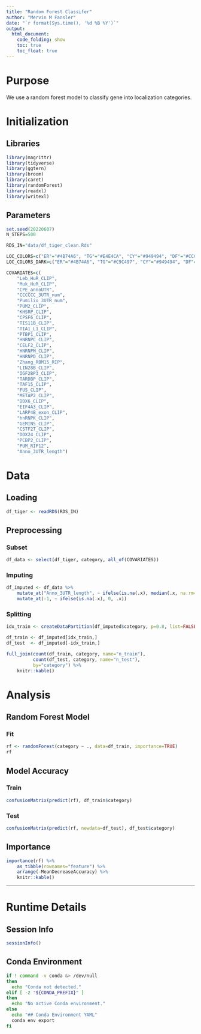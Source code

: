 ```yaml
---
title: "Random Forest Classifer"
author: "Mervin M Fansler"
date: "`r format(Sys.time(), '%d %B %Y')`"
output: 
  html_document: 
    code_folding: show
    toc: true
    toc_float: true
---
```


# Purpose

We use a random forest model to classify gene into localization categories.

# Initialization

## Libraries
```r
library(magrittr)
library(tidyverse)
library(ggtern)
library(broom)
library(caret)
library(randomForest)
library(readxl)
library(writexl)
```

## Parameters
```r
set.seed(20220607)
N_STEPS=500

RDS_IN="data/df_tiger_clean.Rds"

LOC_COLORS=c("ER"="#4B74A6", "TG"="#E4E4CA", "CY"="#949494", "DF"="#CCCCCC")
LOC_COLORS_DARK=c("ER"="#4B74A6", "TG"="#C9C497", "CY"="#949494", "DF"="#CCCCCC")

COVARIATES=c(
    "Leb_HuR_CLIP", 
    "Muk_HuR_CLIP", 
    "CPE_annoUTR", 
    "CCCCCC_3UTR_num",
    "Pumilio_3UTR_num", 
    "PUM2_CLIP", 
    "KHSRP_CLIP", 
    "CPSF6_CLIP", 
    "TIS11B_CLIP", 
    "TIA1_L1_CLIP", 
    "PTBP1_CLIP", 
    "HNRNPC_CLIP",
    "CELF2_CLIP", 
    "HNRNPM_CLIP", 
    "HNRNPD_CLIP", 
    "Zhang_RBM15_RIP",
    "LIN28B_CLIP", 
    "IGF2BP3_CLIP", 
    "TARDBP_CLIP", 
    "TAF15_CLIP",
    "FUS_CLIP", 
    "METAP2_CLIP", 
    "DDX6_CLIP", 
    "EIF4A3_CLIP",
    "LARP4B_exon_CLIP", 
    "hnRNPK_CLIP", 
    "GEMIN5_CLIP", 
    "CSTF2T_CLIP",
    "DDX24_CLIP", 
    "PCBP2_CLIP", 
    "PUM_RIP12",
    "Anno_3UTR_length")
```

# Data
## Loading
```r
df_tiger <- readRDS(RDS_IN)
```

## Preprocessing
### Subset
```r
df_data <- select(df_tiger, category, all_of(COVARIATES))
```

### Imputing
```r
df_imputed <- df_data %>%
    mutate_at("Anno_3UTR_length", ~ ifelse(is.na(.x), median(.x, na.rm=TRUE), .x)) %>%
    mutate_at(-1, ~ ifelse(is.na(.x), 0, .x))
```

### Splitting
```r
idx_train <- createDataPartition(df_imputed$category, p=0.8, list=FALSE)

df_train <- df_imputed[idx_train,]
df_test  <- df_imputed[-idx_train,]

full_join(count(df_train, category, name="n_train"),
          count(df_test, category, name="n_test"),
          by="category") %>%
    knitr::kable()
```

# Analysis
## Random Forest Model
### Fit
```r
rf <- randomForest(category ~ ., data=df_train, importance=TRUE)
rf
```
## Model Accuracy
### Train
```r
confusionMatrix(predict(rf), df_train$category)
```

### Test
```r
confusionMatrix(predict(rf, newdata=df_test), df_test$category)
```

## Importance
```r
importance(rf) %>% 
    as_tibble(rownames="feature") %>%
    arrange(-MeanDecreaseAccuracy) %>%
    knitr::kable()
```

---

# Runtime Details
## Session Info
```r
sessionInfo()
```

## Conda Environment
```bash
if ! command -v conda &> /dev/null
then
  echo "Conda not detected."
elif [ -z "${CONDA_PREFIX}" ]
then
  echo "No active Conda environment."
else
  echo "## Conda Environment YAML"
  conda env export
fi
```
